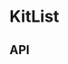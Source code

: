 
<Meta title="Components/KitList" component={KitList} />

# KitList

<Canvas>
  <Story name="Base component">
    <KitList
      isVisible={knobs.boolean('isActive', true, 'Presentation')}
      items={KitListFixture.items}
      theme={knobs.select('theme', ['dark', 'light'], 'dark', 'Presentation')}
    />
  </Story>
</Canvas>

## API

<ArgsTable of={KitList} />
